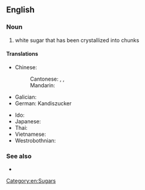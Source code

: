 ==English==
{{wikipedia}}

===Noun===
{{en-noun|-}}

# white sugar that has been crystallized into chunks

====Translations====
{{trans-top|white sugar that has been crystallized into chunks}}
* Chinese:
*: Cantonese: {{t|yue|冰糖|tr=bing1 tong4|sc=Hani}}, {{t|yue|黃冰糖|sc=Hani}}, {{t|yue|黄冰糖|tr=wong4 bing1 tong4|sc=Hani}} {{qualifier|yellow rock sugar}}
*: Mandarin: {{t+|cmn|冰糖|tr=bīngtáng|sc=Hani}}
* Galician: {{t+|gl|azucre candi|m}}
* German: Kandiszucker
{{trans-mid}}
* Ido: {{t+|io|kandio}}
* Japanese: {{t|ja|氷砂糖|tr=こおりざとう, koorizatō|sc=Jpan}}
* Thai: {{t|th|น้ำตาลกรวด}}
* Vietnamese: {{t|vi|đường phèn}}
* Westrobothnian: {{t|gmq-bot|brøsåkkęr|n}}
{{trans-bottom}}

===See also===
* {{l|en|rock candy}}

[[Category:en:Sugars]]